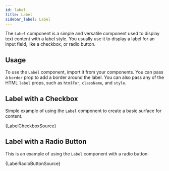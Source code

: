 ```yaml
---
id: label
title: Label
sidebar_label: Label
---
```


The `Label` component is a simple and versatile component used to display text content with a label style.
You usually use it to display a label for an input field, like a checkbox, or radio button.

## Usage

To use the `Label` component, import it from your components. You can pass a `border` prop to add a border around the label.
You can also pass any of the HTML `label` props, such as `htmlFor`, `className`, and `style`.


## Label with a Checkbox

Simple example of using the `Label` component to create a basic surface for content.


<CodeSample>
    <LabelCheckboxDemo />
</CodeSample>

<CodeBlock language="tsx">{LabelCheckboxSource}</CodeBlock>

## Label with a Radio Button

This is an example of using the `Label` component with a radio button.


<CodeSample>
    <LabelRadioButtonDemo />
</CodeSample>

<CodeBlock language="tsx">{LabelRadioButtonSource}</CodeBlock>
